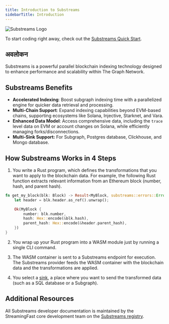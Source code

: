 ```yaml
---
title: Introduction to Substreams
sidebarTitle: Introduction
---
```


![Substreams Logo](/img/substreams-logo.png)

To start coding right away, check out the [Substreams Quick Start](/substreams/quick-start/).

## अवलोकन

Substreams is a powerful parallel blockchain indexing technology designed to enhance performance and scalability within The Graph Network.

## Substreams Benefits

- **Accelerated Indexing**: Boost subgraph indexing time with a parallelized engine for quicker data retrieval and processing.
- **Multi-Chain Support**: Expand indexing capabilities beyond EVM-based chains, supporting ecosystems like Solana, Injective, Starknet, and Vara.
- **Enhanced Data Model**: Access comprehensive data, including the `trace` level data on EVM or account changes on Solana, while efficiently managing forks/disconnections.
- **Multi-Sink Support:** For Subgraph, Postgres database, Clickhouse, and Mongo database.

## How Substreams Works in 4 Steps

1. You write a Rust program, which defines the transformations that you want to apply to the blockchain data. For example, the following Rust function extracts relevant information from an Ethereum block (number, hash, and parent hash).

```rust
fn get_my_block(blk: Block) -> Result<MyBlock, substreams::errors::Error> {
    let header = blk.header.as_ref().unwrap();

    Ok(MyBlock {
        number: blk.number,
        hash: Hex::encode(&blk.hash),
        parent_hash: Hex::encode(&header.parent_hash),
    })
}
```

2. You wrap up your Rust program into a WASM module just by running a single CLI command.

3. The WASM container is sent to a Substreams endpoint for execution. The Substreams provider feeds the WASM container with the blockchain data and the transformations are applied.

4. You select a [sink](https://docs.substreams.dev/how-to-guides/sinks), a place where you want to send the transformed data (such as a SQL database or a Subgraph).

## Additional Resources

All Substreams developer documentation is maintained by the StreamingFast core development team on the [Substreams registry](https://docs.substreams.dev).
